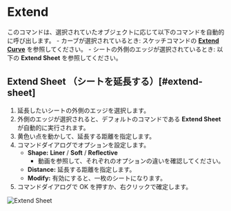 
# Extend

<Reference shortcut="" command="Extend" button="" />

このコマンドは、選択されていたオブジェクトに応じて以下のコマンドを自動的に呼び出します。
    - カーブが選択されているとき: スケッチコマンドの [**Extend Curve**](../sketch/extend) を参照してください。
    - シートの外側のエッジが選択されているとき: 以下の **Extend Sheet** を参照してください。

## Extend Sheet （シートを延長する）[#extend-sheet]

1. 延長したいシートの外側のエッジを選択します。
2. 外側のエッジが選択されると、デフォルトのコマンドである **Extend Sheet** が自動的に実行されます。
3. 黄色い点を動かして、延長する距離を指定します。
4. コマンドダイアログでオプションを設定します。
    - **Shape:** **Liner** /  **Soft** /  **Reflective**
        - 動画を参照して、それぞれのオプションの違いを確認してください。
    - **Distance:** 延長する距離を指定します。
    - **Modify:** 有効にすると、一枚のシートになります。
5. コマンドダイアログで OK を押すか、右クリックで確定します。

![Extend Sheet](/img/extend-sheet.gif)








